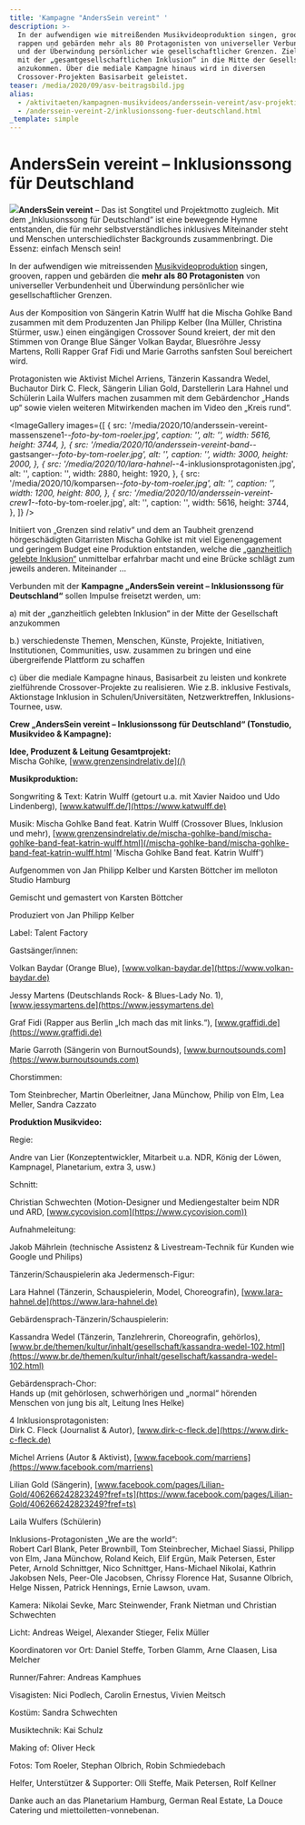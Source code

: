 ```yaml
---
title: 'Kampagne "AndersSein vereint" '
description: >-
  In der aufwendigen wie mitreißenden Musikvideoproduktion singen, grooven,
  rappen und gebärden mehr als 80 Protagonisten von universeller Verbundenheit
  und der Überwindung persönlicher wie gesellschaftlicher Grenzen. Ziel ist es,
  mit der „gesamtgesellschaftlichen Inklusion“ in die Mitte der Gesellschaft
  anzukommen. Über die mediale Kampagne hinaus wird in diversen
  Crossover-Projekten Basisarbeit geleistet.
teaser: /media/2020/09/asv-beitragsbild.jpg
alias:
  - /aktivitaeten/kampagnen-musikvideos/anderssein-vereint/asv-projektinfo
  - /anderssein-vereint-2/inklusionssong-fuer-deutschland.html
_template: simple
---
```


# AndersSein vereint – Inklusionssong für Deutschland

![](/media/2020/10/online-plakat-anderssein-vereint.jpg)**AndersSein vereint** – Das ist Songtitel und Projektmotto zugleich. Mit dem „Inklusionssong für Deutschland“ ist eine bewegende Hymne entstanden, die für mehr selbstverständliches inklusives Miteinander steht und Menschen unterschiedlichster Backgrounds zusammenbringt. Die Essenz: einfach Mensch sein!

In der aufwendigen wie mitreissenden [Musikvideoproduktion](/aktivitaeten/kampagnen-musikvideos/anderssein-vereint/asv-videos-fotos) singen, grooven, rappen und gebärden die **mehr als 80 Protagonisten** von universeller Verbundenheit und Überwindung persönlicher wie gesellschaftlicher Grenzen.

Aus der Komposition von Sängerin Katrin Wulff hat die Mischa Gohlke Band zusammen mit dem Produzenten Jan Philipp Kelber (Ina Müller, Christina Stürmer, usw.) einen eingängigen Crossover Sound kreiert, der mit den Stimmen von Orange Blue Sänger Volkan Baydar, Bluesröhre Jessy Martens, Rolli Rapper Graf Fidi und Marie Garroths sanfsten Soul bereichert wird.

Protagonisten wie Aktivist Michel Arriens, Tänzerin Kassandra Wedel, Buchautor Dirk C. Fleck, Sängerin Lilian Gold, Darstellerin Lara Hahnel und Schülerin Laila Wulfers machen zusammen mit dem Gebärdenchor „Hands up“ sowie vielen weiteren Mitwirkenden machen im Video den „Kreis rund“.

<ImageGallery
  images={[
    {
      src: '/media/2020/10/anderssein-vereint-massenszene1-_-foto-by-tom-roeler.jpg',
      caption: '',
      alt: '',
      width: 5616,
      height: 3744,
    },
    {
      src: '/media/2020/10/anderssein-vereint-band-_-gastsanger-_-foto-by-tom-roeler.jpg',
      alt: '',
      caption: '',
      width: 3000,
      height: 2000,
    },
    {
      src: '/media/2020/10/lara-hahnel-_-4-inklusionsprotagonisten.jpg',
      alt: '',
      caption: '',
      width: 2880,
      height: 1920,
    },
    {
      src: '/media/2020/10/komparsen-_-foto-by-tom-roeler.jpg',
      alt: '',
      caption: '',
      width: 1200,
      height: 800,
    },
    {
      src: '/media/2020/10/anderssein-vereint-crew1-_-foto-by-tom-roeler.jpg',
      alt: '',
      caption: '',
      width: 5616,
      height: 3744,
    },
  ]}
/>

Initiiert von „Grenzen sind relativ“ und dem an Taubheit grenzend hörgeschädigten Gitarristen Mischa Gohlke ist mit viel Eigenengagement und geringem Budget eine Produktion entstanden, welche die [„ganzheitlich gelebte Inklusion“](/anderssein-vereint-2/worum-geht-es.html) unmittelbar erfahrbar macht und eine Brücke schlägt zum jeweils anderen. Miteinander …

Verbunden mit der **Kampagne „AndersSein vereint – Inklusionssong für Deutschland“** sollen Impulse freisetzt werden, um:

a) mit der „ganzheitlich gelebten Inklusion“ in der Mitte der Gesellschaft anzukommen

b.) verschiedenste Themen, Menschen, Künste, Projekte, Initiativen, Institutionen, Communities, usw. zusammen zu bringen und eine übergreifende Plattform zu schaffen

c) über die mediale Kampagne hinaus, Basisarbeit zu leisten und konkrete zielführende Crossover-Projekte zu realisieren. Wie z.B. inklusive Festivals, Aktionstage Inklusion in Schulen/Universitäten, Netzwerktreffen, Inklusions-Tournee, usw.

**Crew „AndersSein vereint – Inklusionssong für Deutschland“ (Tonstudio, Musikvideo & Kampagne):**

**Idee, Produzent & Leitung Gesamtprojekt:**\
Mischa Gohlke, [www.grenzensindrelativ.de](/)

**Musikproduktion:**

Songwriting & Text: Katrin Wulff (getourt u.a. mit Xavier Naidoo und Udo Lindenberg), [www.katwulff.de/](https://www.katwulff.de)

Musik: Mischa Gohlke Band feat. Katrin Wulff (Crossover Blues, Inklusion und mehr), [www.grenzensindrelativ.de/mischa-gohlke-band/mischa-gohlke-band-feat-katrin-wulff.html](/mischa-gohlke-band/mischa-gohlke-band-feat-katrin-wulff.html 'Mischa Gohlke Band feat. Katrin Wulff')

Aufgenommen von Jan Philipp Kelber und Karsten Böttcher im melloton Studio Hamburg

Gemischt und gemastert von Karsten Böttcher

Produziert von Jan Philipp Kelber

Label: Talent Factory

Gastsänger/innen:

Volkan Baydar (Orange Blue), [www.volkan-baydar.de](https://www.volkan-baydar.de)

Jessy Martens (Deutschlands Rock- & Blues-Lady No. 1), [www.jessymartens.de](https://www.jessymartens.de)

Graf Fidi (Rapper aus Berlin „Ich mach das mit links.“), [www.graffidi.de](https://www.graffidi.de)

Marie Garroth (Sängerin von BurnoutSounds), [www.burnoutsounds.com](https://www.burnoutsounds.com)

Chorstimmen:

Tom Steinbrecher, Martin Oberleitner, Jana Münchow, Philip von Elm, Lea Meller, Sandra Cazzato

**Produktion Musikvideo:**

Regie:

Andre van Lier (Konzeptentwickler, Mitarbeit u.a. NDR, König der Löwen, Kampnagel, Planetarium, extra 3, usw.)

Schnitt:

Christian Schwechten (Motion-Designer und Mediengestalter beim NDR und ARD, [www.cycovision.com](https://www.cycovision.com))

Aufnahmeleitung:

Jakob Mährlein (technische Assistenz & Livestream-Technik für Kunden wie Google und Philips)

Tänzerin/Schauspielerin aka Jedermensch-Figur:

Lara Hahnel (Tänzerin, Schauspielerin, Model, Choreografin), [www.lara-hahnel.de](https://www.lara-hahnel.de)

Gebärdensprach-Tänzerin/Schauspielerin:

Kassandra Wedel (Tänzerin, Tanzlehrerin, Choreografin, gehörlos), [www.br.de/themen/kultur/inhalt/gesellschaft/kassandra-wedel-102.html](https://www.br.de/themen/kultur/inhalt/gesellschaft/kassandra-wedel-102.html)

Gebärdensprach-Chor:\
Hands up (mit gehörlosen, schwerhörigen und „normal“ hörenden Menschen von jung bis alt, Leitung Ines Helke)

4 Inklusionsprotagonisten:\
Dirk C. Fleck (Journalist & Autor), [www.dirk-c-fleck.de](https://www.dirk-c-fleck.de)

Michel Arriens (Autor & Aktivist), [www.facebook.com/marriens](https://www.facebook.com/marriens)

Lilian Gold (Sängerin), [www.facebook.com/pages/Lilian-Gold/406266242823249?fref=ts](https://www.facebook.com/pages/Lilian-Gold/406266242823249?fref=ts)

Laila Wulfers (Schülerin)

Inklusions-Protagonisten „We are the world“:\
Robert Carl Blank, Peter Brownbill, Tom Steinbrecher, Michael Siassi, Philipp von Elm, Jana Münchow, Roland Keich, Elif Ergün, Maik Petersen, Ester Peter, Arnold Schnittger, Nico Schnittger, Hans-Michael Nikolai, Kathrin Jakobsen Nels, Peer-Ole Jacobsen, Chrissy Florence Hat, Susanne Olbrich, Helge Nissen, Patrick Hennings, Ernie Lawson, uvam.

Kamera: Nikolai Sevke, Marc Steinwender, Frank Nietman und Christian Schwechten

Licht: Andreas Weigel, Alexander Stieger, Felix Müller

Koordinatoren vor Ort: Daniel Steffe, Torben Glamm, Arne Claasen, Lisa Melcher

Runner/Fahrer: Andreas Kamphues

Visagisten: Nici Podlech, Carolin Ernestus, Vivien Meitsch

Kostüm: Sandra Schwechten

Musiktechnik: Kai Schulz

Making of: Oliver Heck

Fotos: Tom Roeler, Stephan Olbrich, Robin Schmiedebach

Helfer, Unterstützer & Supporter: Olli Steffe, Maik Petersen, Rolf Kellner

Danke auch an das Planetarium Hamburg, German Real Estate, La Douce Catering und miettoiletten-vonnebenan.
